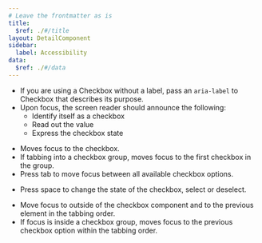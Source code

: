 ```yaml
---
# Leave the frontmatter as is
title:
  $ref: ./#/title
layout: DetailComponent
sidebar:
  label: Accessibility
data:
  $ref: ./#/data
---
```


- If you are using a Checkbox without a label, pass an `aria-label` to Checkbox that describes its purpose.
- Upon focus, the screen reader should announce the following:
  - Identify itself as a checkbox
  - Read out the value
  - Express the checkbox state

<KeyboardControls>
<KeyboardControl keyOrCombos="Tab">

- Moves focus to the checkbox.
- If tabbing into a checkbox group, moves focus to the first checkbox in the group.
- Press tab to move focus between all available checkbox options.

</KeyboardControl>
<KeyboardControl keyOrCombos="Space">

- Press space to change the state of the checkbox, select or deselect.

</KeyboardControl>
<KeyboardControl keyOrCombos="Shift + Tab">

- Move focus to outside of the checkbox component and to the previous element in the tabbing order.
- If focus is inside a checkbox group, moves focus to the previous checkbox option within the tabbing order.

</KeyboardControl>
</KeyboardControls>

